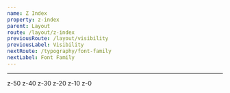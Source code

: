 ```yaml
---
name: Z Index
property: z-index
parent: Layout
route: /layout/z-index
previousRoute: /layout/visibility
previousLabel: Visibility
nextRoute: /typography/font-family
nextLabel: Font Family
---
```


<UtilityInfo pattern="z-{level}" themeProperty="zIndex" />

---

<Box className="relative h-48">
  <Box className="shadow-lg overflow-hidden w-1/3 h-24 bg-gray-700 rounded absolute z-50 flex items-end font-mono text-xs">
    <Box
      className="flex-grow text-right text-gray-100 p-1"
      style={{ backgroundColor: "rgba(0,0,0,.12)" }}
    >
      z-50
    </Box>
  </Box>
  <Box
    style={{ marginLeft: "20%", transform: "translateX(-20%)" }}
    className="shadow-lg overflow-hidden w-1/3 h-24 bg-gray-600 rounded absolute mt-4 z-40 flex items-end font-mono text-xs"
  >
    <Box
      className="flex-grow text-right text-gray-100 p-1"
      style={{ backgroundColor: "rgba(0,0,0,.12)" }}
    >
      z-40
    </Box>
  </Box>
  <Box
    style={{ marginLeft: "40%", transform: "translateX(-40%)" }}
    className="shadow-lg overflow-hidden w-1/3 h-24 bg-gray-500 rounded absolute mt-8 z-30 flex items-end font-mono text-xs"
  >
    <Box
      className="flex-grow text-right text-gray-100 p-1"
      style={{ backgroundColor: "rgba(0,0,0,.12)" }}
    >
      z-30
    </Box>
  </Box>
  <Box
    style={{ marginLeft: "60%", transform: "translateX(-60%)" }}
    className="shadow-lg overflow-hidden w-1/3 h-24 bg-gray-400 rounded absolute mt-12 z-20 flex items-end font-mono text-xs"
  >
    <Box
      className="flex-grow text-right text-gray-100 p-1"
      style={{ backgroundColor: "rgba(0,0,0,.12)" }}
    >
      z-20
    </Box>
  </Box>
  <Box
    style={{ marginLeft: "80%", transform: "translateX(-80%)" }}
    className="shadow-lg overflow-hidden w-1/3 h-24 bg-gray-300 rounded absolute mt-16 z-10 flex items-end font-mono text-xs"
  >
    <Box
      className="flex-grow text-right text-gray-900 p-1"
      style={{ backgroundColor: "rgba(255,255,255,.26)" }}
    >
      z-10
    </Box>
  </Box>
  <Box
    style={{ right: "0" }}
    className="shadow-lg overflow-hidden w-1/3 h-24 bg-gray-100 rounded absolute mt-20 z-0 flex items-end font-mono text-xs"
  >
    <Box
      className="flex-grow text-right text-gray-900 p-1"
      style={{ backgroundColor: "rgba(255,255,255,.54)" }}
    >
      z-0
    </Box>
  </Box>
</Box>
